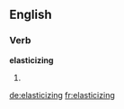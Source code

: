 ==English==

===Verb===
'''elasticizing'''

# {{present participle of|[[elasticize]]}}

[[de:elasticizing]]
[[fr:elasticizing]]